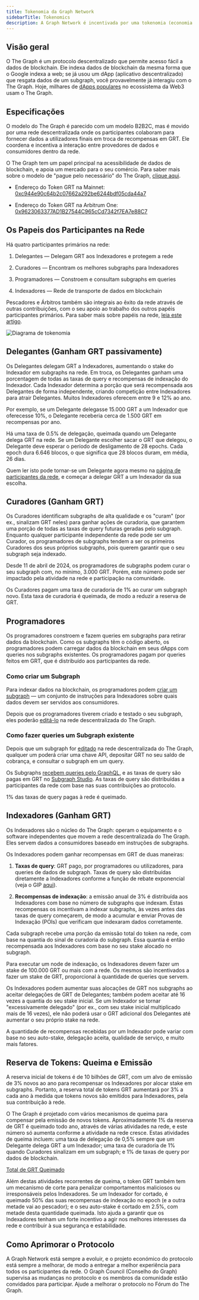 ```yaml
---
title: Tokenomia da Graph Network
sidebarTitle: Tokenomics
description: A Graph Network é incentivada por uma tokenomia (economia de token) poderosa. Veja como funciona o GRT, o token nativo de utilidades de trabalho no The Graph.
---
```


## Visão geral

O The Graph é um protocolo descentralizado que permite acesso fácil a dados de blockchain. Ele indexa dados de blockchain da mesma forma que o Google indexa a web; se já usou um dApp (aplicativo descentralizado) que resgata dados de um subgraph, você provavelmente já interagiu com o The Graph. Hoje, milhares de [dApps populares](https://thegraph.com/explorer) no ecossistema da Web3 usam o The Graph.

## Especificações

O modelo do The Graph é parecido com um modelo B2B2C, mas é movido por uma rede descentralizada onde os participantes colaboram para fornecer dados a utilizadores finais em troca de recompensas em GRT. Ele coordena e incentiva a interação entre provedores de dados e consumidores dentro da rede.

O The Graph tem um papel principal na acessibilidade de dados de blockchain, e apoia um mercado para o seu comércio. Para saber mais sobre o modelo de "pague pelo necessário" do The Graph, [clique aqui](/subgraphs/billing/).

- Endereço do Token GRT na Mainnet: [0xc944e90c64b2c07662a292be6244bdf05cda44a7](https://etherscan.io/token/0xc944e90c64b2c07662a292be6244bdf05cda44a7)

- Endereço do Token GRT na Arbitrum One: [0x9623063377AD1B27544C965cCd7342f7EA7e88C7](https://arbiscan.io/token/0x9623063377ad1b27544c965ccd7342f7ea7e88c7)

## Os Papeis dos Participantes na Rede

Há quatro participantes primários na rede:

1. Delegantes — Delegam GRT aos Indexadores e protegem a rede

2. Curadores — Encontram os melhores subgraphs para Indexadores

3. Programadores — Constroem e consultam subgraphs em queries

4. Indexadores — Rede de transporte de dados em blockchain

Pescadores e Árbitros também são integrais ao êxito da rede através de outras contribuições, com o seu apoio ao trabalho dos outros papéis participantes primários. Para saber mais sobre papéis na rede, [leia este artigo](https://thegraph.com/blog/the-graph-grt-token-economics/).

![Diagrama de tokenomia](/img/updated-tokenomics-image.png)

## Delegantes (Ganham GRT passivamente)

Os Delegantes delegam GRT a Indexadores, aumentando o stake do Indexador em subgraphs na rede. Em troca, os Delegantes ganham uma porcentagem de todas as taxas de query e recompensas de indexação do Indexador. Cada Indexador determina a porção que será recompensada aos Delegantes de forma independente, criando competição entre Indexadores para atrair Delegantes. Muitos Indexadores oferecem entre 9 e 12% ao ano.

Por exemplo, se um Delegante delegasse 15.000 GRT a um Indexador que oferecesse 10%, o Delegante receberia cerca de 1.500 GRT em recompensas por ano.

Há uma taxa de 0.5% de delegação, queimada quando um Delegante delega GRT na rede. Se um Delegante escolher sacar o GRT que delegou, o Delegante deve esperar o período de desligamento de 28 epochs. Cada epoch dura 6.646 blocos, o que significa que 28 blocos duram, em média, 26 dias.

Quem ler isto pode tornar-se um Delegante agora mesmo na [página de participantes da rede](https://thegraph.com/explorer/participants/indexers), e começar a delegar GRT a um Indexador da sua escolha.

## Curadores (Ganham GRT)

Os Curadores identificam subgraphs de alta qualidade e os "curam" (por ex., sinalizam GRT neles) para ganhar ações de curadoria, que garantem uma porção de todas as taxas de query futuras geradas pelo subgraph. Enquanto qualquer participante independente da rede pode ser um Curador, os programadores de subgraphs tendem a ser os primeiros Curadores dos seus próprios subgraphs, pois querem garantir que o seu subgraph seja indexado.

Desde 11 de abril de 2024, os programadores de subgraphs podem curar o seu subgraph com, no mínimo, 3.000 GRT. Porém, este número pode ser impactado pela atividade na rede e participação na comunidade.

Os Curadores pagam uma taxa de curadoria de 1% ao curar um subgraph novo. Esta taxa de curadoria é queimada, de modo a reduzir a reserva de GRT.

## Programadores

Os programadores constroem e fazem queries em subgraphs para retirar dados da blockchain. Como os subgraphs têm o código aberto, os programadores podem carregar dados da blockchain em seus dApps com queries nos subgraphs existentes. Os programadores pagam por queries feitos em GRT, que é distribuído aos participantes da rede.

### Como criar um Subgraph

Para indexar dados na blockchain, os programadores podem [criar um subgraph](]/developing/creating-a-subgraph/) — um conjunto de instruções para Indexadores sobre quais dados devem ser servidos aos consumidores.

Depois que os programadores tiverem criado e testado o seu subgraph, eles poderão [editá-lo](/subgraphs/developing/publishing/publishing-a-subgraph/) na rede descentralizada do The Graph.

### Como fazer queries um Subgraph existente

Depois que um subgraph for [editado](/subgraphs/developing/publishing/publishing-a-subgraph/) na rede descentralizada do The Graph, qualquer um poderá criar uma chave API, depositar GRT no seu saldo de cobrança, e consultar o subgraph em um query.

Os Subgraphs [recebem queries pelo GraphQL](/subgraphs/querying/introduction/), e as taxas de query são pagas em GRT no [Subgraph Studio](https://thegraph.com/studio/). As taxas de query são distribuídas a participantes da rede com base nas suas contribuições ao protocolo.

1% das taxas de query pagas à rede é queimado.

## Indexadores (Ganham GRT)

Os Indexadores são o núcleo do The Graph: operam o equipamento e o software independentes que movem a rede descentralizada do The Graph. Eles servem dados a consumidores baseado em instruções de subgraphs.

Os Indexadores podem ganhar recompensas em GRT de duas maneiras:

1. **Taxas de query**: GRT pago, por programadores ou utilizadores, para queries de dados de subgraph. Taxas de query são distribuídas diretamente a Indexadores conforme a função de rebate exponencial (veja o GIP [aqui](https://forum.thegraph.com/t/gip-0051-exponential-query-fee-rebates-for-indexers/4162)).

2. **Recompensas de indexação**: a emissão anual de 3% é distribuída aos Indexadores com base no número de subgraphs que indexam. Estas recompensas os incentivam a indexar subgraphs, às vezes antes das taxas de query começarem, de modo a acumular e enviar Provas de Indexação (POIs) que verificam que indexaram dados corretamente.

Cada subgraph recebe uma porção da emissão total do token na rede, com base na quantia do sinal de curadoria do subgraph. Essa quantia é então recompensada aos Indexadores com base no seu stake alocado no subgraph.

Para executar um node de indexação, os Indexadores devem fazer um stake de 100.000 GRT ou mais com a rede. Os mesmos são incentivados a fazer um stake de GRT, proporcional à quantidade de queries que servem.

Os Indexadores podem aumentar suas alocações de GRT nos subgraphs ao aceitar delegações de GRT de Delegantes; também podem aceitar até 16 vezes a quantia do seu stake inicial. Se um Indexador se tornar "excessivamente delegado" (por ex., com seu stake inicial multiplicado mais de 16 vezes), ele não poderá usar o GRT adicional dos Delegantes até aumentar o seu próprio stake na rede.

A quantidade de recompensas recebidas por um Indexador pode variar com base no seu auto-stake, delegação aceita, qualidade de serviço, e muito mais fatores.

## Reserva de Tokens: Queima e Emissão

A reserva inicial de tokens é de 10 bilhões de GRT, com um alvo de emissão de 3% novos ao ano para recompensar os Indexadores por alocar stake em subgraphs. Portanto, a reserva total de tokens GRT aumentará por 3% a cada ano à medida que tokens novos são emitidos para Indexadores, pela sua contribuição à rede.

O The Graph é projetado com vários mecanismos de queima para compensar pela emissão de novos tokens. Aproximadamente 1% da reserva de GRT é queimado todo ano, através de várias atividades na rede, e este número só aumenta conforme a atividade na rede cresce. Estas atividades de queima incluem: uma taxa de delegação de 0,5% sempre que um Delegante delega GRT a um Indexador; uma taxa de curadoria de 1% quando Curadores sinalizam em um subgraph; e 1% de taxas de query por dados de blockchain.

[Total de GRT Queimado](/img/total-burned-grt.jpeg)

Além destas atividades recorrentes de queima, o token GRT também tem um mecanismo de corte para penalizar comportamentos maliciosos ou irresponsáveis pelos Indexadores. Se um Indexador for cortado, é queimado 50% das suas recompensas de indexação no epoch (e a outra metade vai ao pescador); e o seu auto-stake é cortado em 2.5%, com metade desta quantidade queimada. Isto ajuda a garantir que os Indexadores tenham um forte incentivo a agir nos melhores interesses da rede e contribuir à sua segurança e estabilidade.

## Como Aprimorar o Protocolo

A Graph Network está sempre a evoluir, e o projeto económico do protocolo está sempre a melhorar, de modo a entregar a melhor experiência para todos os participantes da rede. O Graph Council (Conselho do Graph) supervisa as mudanças no protocolo e os membros da comunidade estão convidados para participar. Ajude a melhorar o protocolo no Fórum do The Graph.
